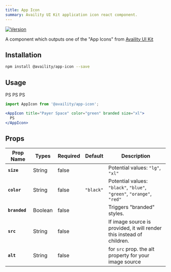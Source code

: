 ```yaml
---
title: App Icon
summary: Availity UI Kit application icon react component.
---
```


[![Version](https://img.shields.io/npm/v/@availity/app-icon.svg?style=for-the-badge)](https://www.npmjs.com/package/@availity/app-icon)

A component which outputs one of the "App Icons" from [Availity UI Kit](http://availity.github.io/availity-uikit/v3/components#App-Icons)

## Installation

```bash
npm install @availity/app-icon --save
```

## Usage


<div className="w-100 d-flex flex-row justify-content-around align-items-center">
<AppIcon title="Payer Space" color="blue" branded size="xl">
  PS
</AppIcon>
<AppIcon title="Payer Space" color="red" size="xl">
  PS
</AppIcon>
<AppIcon title="Payer Space" color="orange">
  PS
</AppIcon>
</div>

```jsx
import AppIcon from '@availity/app-icon';

<AppIcon title="Payer Space" color="green" branded size="xl">
  PS
</AppIcon>
```

## Props

| Prop Name     | Types   | Required | Default   | Description                                                                            |
| ------------- | ------- | -------- | --------  | -------------------------------------------------------------------------------------- |
| **`size`**    | String  | false    |           | Potential values: `"lg"`, `"xl"`                                                       |
| **`color`**   | String  | false    | `"black"` | Potential values: `"black"`, `"blue"`, `"green"`, `"orange"`, `"red"`                  |
| **`branded`** | Boolean | false    |           | Triggers "branded" styles.                                                             |
| **`src`**     | String  | false    |           | If image source is provided, it will render this instead of children.                  |
| **`alt`**     | String  | false    |           | for `src` prop. the alt property for your image source                                 |
